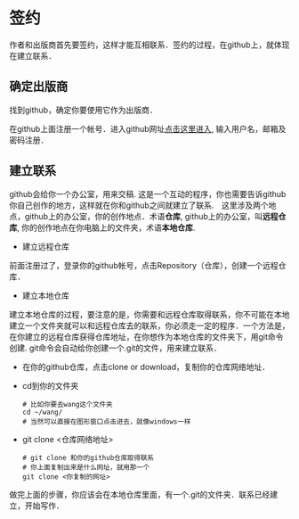 

# 签约

作者和出版商首先要签约，这样才能互相联系．签约的过程，在github上，就体现在建立联系．

## 确定出版商

找到github，确定你要使用它作为出版商．

在github上面注册一个帐号．进入github网址[点击这里进入](https://github.com/), 输入用户名，邮箱及密码注册．

## 建立联系

github会给你一个办公室，用来交稿. 这是一个互动的程序，你也需要告诉github你自己创作的地方，这样就在你和github之间就建立了联系.　这里涉及两个地点，github上的办公室，你的创作地点．术语**仓库**, github上的办公室，叫**远程仓库**, 你的创作地点在你电脑上的文件夹，术语**本地仓库**.

* 建立远程仓库

前面注册过了，登录你的github帐号，点击Repository（仓库），创建一个远程仓库．

* 建立本地仓库
  
建立本地仓库的过程，要注意的是，你需要和远程仓库取得联系，你不可能在本地建立一个文件夹就可以和远程仓库去的联系，你必须走一定的程序．一个方法是，在你建立的远程仓库获得仓库地址，在你想作为本地仓库的文件夹下，用git命令创建. git命令会自动给你创建一个.git的文件，用来建立联系．

  * 在你的github仓库，点击clone or download，复制你的仓库网络地址．
  
  * cd到你的文件夹
  
  
    ```
    # 比如你要去wang这个文件夹
    cd ~/wang/
    # 当然可以直接在图形窗口点击进去，就像windows一样
    ```
  
  * git clone <仓库网络地址>
  
    ```
    # git clone 和你的github仓库取得联系
    # 你上面复制出来是什么网址，就用那一个
    git clone <你复制的网址>
    ```

做完上面的步骤，你应该会在本地仓库里面，有一个.git的文件夹．联系已经建立，开始写作．



